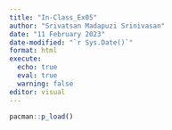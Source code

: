 ```yaml
---
title: "In-Class_Ex05"
author: "Srivatsan Madapuzi Srinivasan"
date: "11 February 2023"
date-modified: "`r Sys.Date()`"
format: html
execute: 
  echo: true
  eval: true
  warning: false
editor: visual
---
```


```r
pacman::p_load()
```
